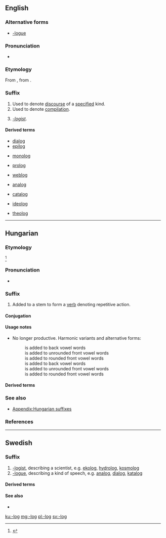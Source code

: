 {{also|log|lóg|lög|lǫg|løg|log.|-log|løg-}}
==English==

===Alternative forms===
* [[-logue]]

===Pronunciation===
* {{a|US}} {{IPA|/lɒɡ/|lang=en}}

===Etymology===
From {{etyl|fr|en}} {{term|-logue|lang=fr}}, from {{etyl|grc|en}} {{term|-λόγος||one who speaks (in a certain manner)|lang=grc}}.

===Suffix===
{{en-suffix}}

# Used to denote [[discourse]] of a [[specify|specified]] kind.
# Used to denote [[compilation]].
# {{context|rare|lang=en}} ''[[-logist]]''.

====Derived terms====
{{rel-top4|-discourse}}
* [[dialog]]
* [[epilog]]
{{rel-mid4}}
* [[monolog]]
{{rel-mid4}}
* [[prolog]]
{{rel-mid4}}
* [[weblog]]
{{rel-bottom}}
{{rel-top4|-compilation}}
* [[analog]]
{{rel-mid4}}
* [[catalog]]
{{rel-mid4}}
{{rel-mid4}}
{{rel-bottom}}
{{rel-top4|-logist}}
{{rel-mid4}}
* [[ideolog]]
{{rel-mid4}}
{{rel-mid4}}
* [[theolog]]
{{rel-bottom}}

----

==Hungarian==

===Etymology===
{{hu-suffix|-l|o-|g|t1=frequentative suffix|t3=frequentative suffix|pos=v}} <ref>{{R:Zaicz 2006}}</ref>

===Pronunciation===
* {{hu-IPA}}

===Suffix===
{{head|hu|suffix}}

# {{lb|hu|frequentative suffix|rare}} Added to a stem to form a [[verb]] denoting repetitive action. 
#: {{m|hu|társalog|társa'''log'''|to chat}}

====Conjugation====
{{hu-conj-ok|-l|o|g|vowelout=y|intrans=y}}

====Usage notes====
* {{qualifier|frequentative suffix}} No longer productive. Harmonic variants and alternative forms:
*: '''{{l|hu|-log}}''' is added to back vowel words
*: '''{{l|hu|-leg}}''' is added to unrounded front vowel words
*: '''{{l|hu|-lög}}''' is added to rounded front vowel words
*: '''{{l|hu|-lyog}}''' is added to back vowel words
*: '''{{l|hu|-lyeg}}''' is added to unrounded front vowel words
*: '''{{l|hu|-lyög}}''' is added to rounded front vowel words

====Derived terms====
{{suffixsee|hu|pos=verb}}

===See also===
* [[Appendix:Hungarian suffixes]]

===References===
<references/>

----

==Swedish==

===Suffix===
{{head|sv|suffix|definite singular|-logen|indefinite plural|-loger|definite plural|-logerna}}

# [[-logist]], describing a scientist, e.g. [[ekolog]], [[hydrolog]], [[kosmolog]]
# [[-logue]], describing a kind of speech, e.g. [[analog]], [[dialog]], [[katalog]]

====Derived terms====
{{suffixsee|sv}}

====See also====
* {{l/sv|-logi}}

[[ku:-log]]
[[mg:-log]]
[[pl:-log]]
[[sv:-log]]